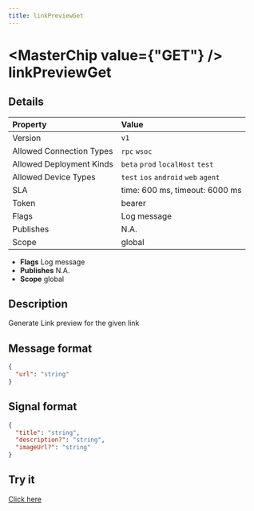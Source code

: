 ```yaml
---
title: linkPreviewGet
---
```



# <MasterChip value={"GET"} /> linkPreviewGet

## Details

| Property | Value | 
| :--- | :--- | 
| Version | `v1` |
| Allowed Connection Types | `rpc` `wsoc`  |
| Allowed Deployment Kinds | `beta` `prod` `localHost` `test`  |
| Allowed Device Types | `test` `ios` `android` `web` `agent`  |
| SLA | time: 600 ms, timeout: 6000 ms |
| Token | bearer |
| Flags | Log message |
| Publishes | N.A. |
| Scope | global |


- **Flags** Log message
- **Publishes** N.A.
- **Scope** global


## Description

Generate Link preview for the given link

## Message format

```json
{
  "url": "string"
}
```

## Signal format

```json
{
  "title": "string",
  "description?": "string",
  "imageUrl?": "string"
}
```

## Try it

[Click here](https://web.neome.ai/api?path=home_main_linkPreviewGet)

